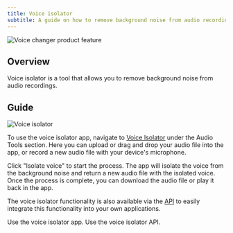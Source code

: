 ```yaml
---
title: Voice isolator
subtitle: A guide on how to remove background noise from audio recordings.
---
```


<img
  src="/assets/images/product-guides/voice-isolator/voice-isolator-product-feature.png"
  alt="Voice changer product feature"
  className="w-full rounded-lg"
/>

## Overview

Voice isolator is a tool that allows you to remove background noise from audio recordings.

## Guide

<img
  src="/assets/images/product-guides/voice-isolator/voice-isolator.png"
  alt="Voice isolator"
  className="w-full rounded-lg"
/>

To use the voice isolator app, navigate to [Voice Isolator](/app/voice-isolator) under the Audio Tools section. Here you can upload or drag and drop your audio file into the app, or record a new audio file with your device's microphone.

Click "Isolate voice" to start the process. The app will isolate the voice from the background noise and return a new audio file with the isolated voice. Once the process is complete, you can download the audio file or play it back in the app.

The voice isolator functionality is also available via the [API](/docs/api-reference/audio-isolation/audio-isolation) to easily integrate this functionality into your own applications.

<CardGroup>
  <Card title="Voice isolator app" href="/app/voice-isolator">
    Use the voice isolator app.
  </Card>
  <Card
    title="API reference"
    href="/docs/api-reference/audio-isolation/audio-isolation"
  >
    Use the voice isolator API.
  </Card>
</CardGroup>